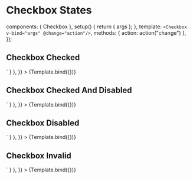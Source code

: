 
<Meta id="vue-checkbox-states" title="Vue.js Component/Checkbox/States" component={Checkbox} argTypes={argTypes} />

# Checkbox States

  components: { Checkbox },
  setup() {
    return { args };
  },
  template: `<Checkbox v-bind="args" @change="action"/>`,
  methods: { action: action("change") },
});

## Checkbox Checked

<Canvas>
  <Story
    name="Checkbox Checked"
    args={{ ...componentArgs, checked: true, value: "checked" }}
    parameters={{
      docs: { source: { code: `<Checkbox  :checked="true" :value="checked"/>` } },
    }}
  >
    {Template.bind({})}
  </Story>
</Canvas>

## Checkbox Checked And Disabled

<Canvas>
  <Story
    name="Checkbox Checked And Disabled"
    args={{ ...componentArgs, checked: true, disabled: true }}
    parameters={{
      docs: { source: { code: `<Checkbox  :checked="true" :disabled="true"/>` } },
    }}
  >
    {Template.bind({})}
  </Story>
</Canvas>

## Checkbox Disabled

<Canvas>
  <Story
    name="Checkbox Disabled"
    args={{ ...componentArgs, disabled: true }}
    parameters={{
      docs: { source: { code: `<Checkbox :disabled="true"/>` } },
    }}
  >
    {Template.bind({})}
  </Story>
</Canvas>

## Checkbox Invalid

<Canvas>
  <Story
    name="Checkbox Invalid"
    args={{ ...componentArgs, invalid: true }}
    parameters={{
      docs: { source: { code: `<Checkbox :invalid="true" />` } },
    }}
  >
    {Template.bind({})}
  </Story>
</Canvas>
